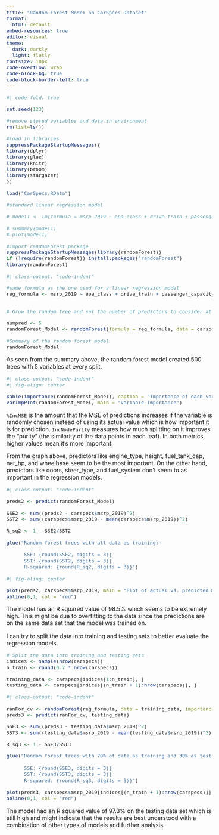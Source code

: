 ```yaml
---
title: "Random Forest Model on CarSpecs Dataset"
format:
  html: default
embed-resources: true
editor: visual
theme: 
  dark: darkly
  light: flatly
fontsize: 18px
code-overflow: wrap
code-block-bg: true
code-block-border-left: true
---
```


```{=html}
<style>
body {
zoom: 110%
}

.title, .subtitle {
  text-align: center;
}

.code-output {
  text-align: center;
}

.code-indent {
  padding-left: 30px;
  border-left: 3px solid #ccc;
}

.scroll {
max-height: 500px;
overflow-y: scroll;
}

</style>
```
```r
#| code-fold: true

set.seed(123)

#remove stored variables and data in environment
rm(list=ls())

#load in libraries 
suppressPackageStartupMessages({
library(dplyr)
library(glue)
library(knitr)
library(broom)
library(stargazer)
})
```

```r
load("CarSpecs.RData")

#standard linear regression model

# model1 <- lm(formula = msrp_2019 ~ epa_class + drive_train + passenger_capacity + doors + wheelbase + height + fuel_tank_cap + city_mpg + hwy_mpg + net_torque + fuel_system + engine_type + net_hp + transmit_descr + brake_type + steer_type, data = carspecs)

# summary(model1)
# plot(model1)
```

```r
#import randomForest package
suppressPackageStartupMessages(library(randomForest))
if (!require(randomForest)) install.packages("randomForest")
library(randomForest)
```

```r
#| class-output: "code-indent"

#same formula as the one used for a linear regression model
reg_formula <- msrp_2019 ~ epa_class + drive_train + passenger_capacity + doors + wheelbase + height + fuel_tank_cap + city_mpg + hwy_mpg + net_torque + fuel_system + engine_type + net_hp + transmit_descr + brake_type + steer_type


# Grow the random tree and set the number of predictors to consider at each split of the tree (numpred)

numpred <- 5
randomForest_Model <- randomForest(formula = reg_formula, data = carspecs, mtry = numpred, importance = TRUE)

#Summary of the random forest model
randomForest_Model

```

As seen from the summary above, the random forest model created 500 trees with 5 variables at every split.

```r
#| class-output: "code-indent"
#| fig-align: center

kable(importance(randomForest_Model), caption = "Importance of each variable in the random forest model")
varImpPlot(randomForest_Model, main = "Variable Importance")
```

`%IncMSE` is the amount that the MSE of predictions increases if the variable is randomly chosen instead of using its actual value which is how important it is for prediction. `IncNodePurity` measures how much splitting on it improves the "purity" (the similarity of the data points in each leaf). In both metrics, higher values mean it's more important.

From the graph above, predictors like engine_type, height, fuel_tank_cap, net_hp, and wheelbase seem to be the most important. On the other hand, predictors like doors, steer_type, and fuel_system don't seem to as important in the regression models.

```r
#| class-output: "code-indent"

preds2 <- predict(randomForest_Model)

SSE2 <- sum((preds2 - carspecs$msrp_2019)^2)
SST2 <- sum((carspecs$msrp_2019 - mean(carspecs$msrp_2019))^2)

R_sq2 <- 1 - SSE2/SST2

glue("Random forest trees with all data as training:-
     
      SSE: {round(SSE2, digits = 3)}
      SST: {round(SST2, digits = 3)}
      R-squared: {round(R_sq2, digits = 3)}")
```

```r
#| fig-aling: center

plot(preds2, carspecs$msrp_2019, main = "Plot of actual vs. predicted MSRP values", xlab = "Predicted values", ylab = "Actual MSRP Values")  
abline(0,1, col = "red")
```

The model has an R squared value of 98.5% which seems to be extremely high. This might be due to overfitting to the data since the predictions are on the same data set that the model was trained on.

I can try to split the data into training and testing sets to better evaluate the regression models.

```r
# Split the data into training and testing sets
indices <- sample(nrow(carspecs))
n_train <- round(0.7 * nrow(carspecs))

training_data <- carspecs[indices[1:n_train], ]
testing_data <- carspecs[indices[(n_train + 1):nrow(carspecs)], ]
```

```r
#| class-output: "code-indent"

ranFor_cv <- randomForest(reg_formula, data = training_data, importance = TRUE)
preds3 <- predict(ranFor_cv, testing_data)

SSE3 <- sum((preds3 - testing_data$msrp_2019)^2)
SST3 <- sum((testing_data$msrp_2019 - mean(testing_data$msrp_2019))^2)

R_sq3 <- 1 - SSE3/SST3

glue("Random forest trees with 70% of data as training and 30% as testing:-
     
      SSE: {round(SSE3, digits = 3)}
      SST: {round(SST3, digits = 3)}
      R-squared: {round(R_sq3, digits = 3)}")
```

```r
plot(preds3, carspecs$msrp_2019[indices[(n_train + 1):nrow(carspecs)]], main = "Plot of actual vs. predicted MSRP values on testing set", xlab = "Predicted values", ylab = "Actual MSRP Values")  
abline(0,1, col = "red")

```

The model had an R squared value of 97.3% on the testing data set which is still high and might indicate that the results are best understood with a combination of other types of models and further analysis.
